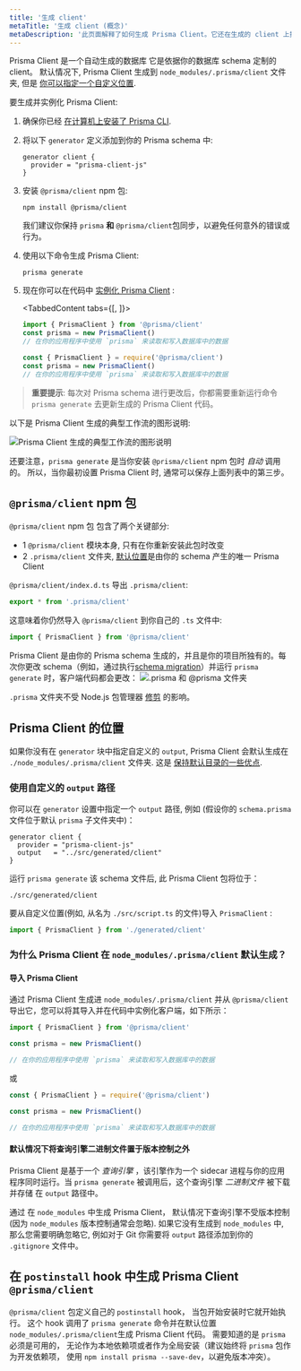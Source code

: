 ```yaml
---
title: '生成 client'
metaTitle: '生成 client (概念)'
metaDescription: '此页面解释了如何生成 Prisma Client。它还在生成的 client 上提供额外的 context、典型工作流和 Node.js 配置。'
---
```


<TopBlock>

Prisma Client 是一个自动生成的数据库 它是依据你的数据库 schema 定制的 client。 默认情况下, Prisma Client 生成到 `node_modules/.prisma/client` 文件夹, 但是 [你可以指定一个自定义位置](#using-a-custom-output-path).

要生成并实例化 Prisma Client:

1. 确保你已经 [在计算机上安装了 Prisma CLI](../../prisma-cli/installation).

1. 将以下 `generator` 定义添加到你的 Prisma schema 中:

   ```prisma
   generator client {
     provider = "prisma-client-js"
   }
   ```

1. 安装 `@prisma/client` npm 包:

   ```terminal
   npm install @prisma/client
   ```

   <Admonition type="warning">

   我们建议你保持 `prisma` **和** `@prisma/client`包同步，以避免任何意外的错误或行为。

   </Admonition>

1. 使用以下命令生成 Prisma Client:

   ```terminal
   prisma generate
   ```

1. 现在你可以在代码中 [实例化 Prisma Client](instantiate-prisma-client) :

   <TabbedContent tabs={[<FileWithIcon text="TypeScript" icon="code"/>, <FileWithIcon text="JavaScript" icon="code"/>]}>

   <tab>

   ```ts
   import { PrismaClient } from '@prisma/client'
   const prisma = new PrismaClient()
   // 在你的应用程序中使用 `prisma` 来读取和写入数据库中的数据
   ```

   </tab>

   <tab>

   ```js
   const { PrismaClient } = require('@prisma/client')
   const prisma = new PrismaClient()
   // 在你的应用程序中使用 `prisma` 来读取和写入数据库中的数据
   ```

  </tab>

  </TabbedContent>

> **重要提示**: 每次对 Prisma schema 进行更改后，你都需要重新运行命令 `prisma generate` 去更新生成的 Prisma Client 代码。

以下是 Prisma Client 生成的典型工作流的图形说明:

![Prisma Client 生成的典型工作流的图形说明](https://res.cloudinary.com/prismaio/image/upload/v1628764839/docs/aRJmVFY_osasel.png)

还要注意，`prisma generate` 是当你安装 `@prisma/client` npm 包时 _自动_ 调用的。 所以，当你最初设置  Prisma Client 时, 通常可以保存上面列表中的第三步。

</TopBlock>

## `@prisma/client` npm 包

`@prisma/client` npm 包 包含了两个关键部分:

- 1 `@prisma/client` 模块本身, 只有在你重新安装此包时改变
- 2 `.prisma/client` 文件夹, [默认位置](#using-a-custom-output-path)是由你的 schema 产生的唯一 Prisma Client


`@prisma/client/index.d.ts` 导出 `.prisma/client`:

```ts
export * from '.prisma/client'
```

这意味着你仍然导入 `@prisma/client` 到你自己的 `.ts` 文件中:

```ts
import { PrismaClient } from '@prisma/client'
```

Prisma Client 是由你的 Prisma schema 生成的，并且是你的项目所独有的。每次你更改 schema（例如，通过执行[schema migration](../../prisma-migrate)）并运行 `prisma generate` 时，客户端代码都会更改：
![.prisma 和 @prisma 文件夹](prisma-client-node-module.png)

`.prisma` 文件夹不受 Node.js 包管理器 [修剪](https://docs.npmjs.com/cli/prune.html) 的影响。

## Prisma Client 的位置

如果你没有在 `generator` 块中指定自定义的 `output`, Prisma Client 会默认生成在 `./node_modules/.prisma/client` 文件夹. 这是 [保持默认目录的一些优点](#why-is-prisma-client-generated-into-node_modulesprismaclient-by-default).

### 使用自定义的 `output` 路径

你可以在 `generator` 设置中指定一个 `output` 路径, 例如 (假设你的 `schema.prisma` 文件位于默认 `prisma` 子文件夹中)：

```prisma
generator client {
  provider = "prisma-client-js"
  output   = "../src/generated/client"
}
```

运行 `prisma generate` 该 schema 文件后, 此 Prisma Client 包将位于：

```
./src/generated/client
```

要从自定义位置(例如, 从名为 `./src/script.ts` 的文件)导入 `PrismaClient` :

```ts
import { PrismaClient } from './generated/client'
```

### 为什么 Prisma Client 在 `node_modules/.prisma/client` 默认生成？

#### 导入 Prisma Client

通过 Prisma Client 生成进 `node_modules/.prisma/client` 并从 `@prisma/client` 导出它，您可以将其导入并在代码中实例化客户端，如下所示：

```js
import { PrismaClient } from '@prisma/client'

const prisma = new PrismaClient()

// 在你的应用程序中使用 `prisma` 来读取和写入数据库中的数据
```

或

```js
const { PrismaClient } = require('@prisma/client')

const prisma = new PrismaClient()

// 在你的应用程序中使用 `prisma` 来读取和写入数据库中的数据
```

#### 默认情况下将查询引擎二进制文件置于版本控制之外


Prisma Client 是基于一个 _查询引擎_ ，该引擎作为一个 sidecar 进程与你的应用程序同时运行。当 `prisma generate` 被调用后，这个查询引擎 _二进制文件_ 被下载并存储 在 `output` 路径中。

通过 在 `node_modules` 中生成 Prisma Client， 默认情况下查询引擎不受版本控制 (因为 `node_modules` 版本控制通常会忽略). 如果它没有生成到 `node_modules` 中, 那么您需要明确忽略它, 例如对于 Git 你需要将 `output` 路径添加到你的 `.gitignore` 文件中。

## 在 `postinstall` hook 中生成 Prisma Client `@prisma/client`

 `@prisma/client` 包定义自己的 `postinstall` hook， 当包开始安装时它就开始执行。 这个 hook 调用了 `prisma generate` 命令并在默认位置 `node_modules/.prisma/client`生成 Prisma Client 代码。
需要知道的是 `prisma` 必须是可用的， 
 无论作为本地依赖项或者作为全局安装（建议始终将 `prisma` 包作为开发依赖项，
 使用 `npm install prisma --save-dev`，以避免版本冲突）。

